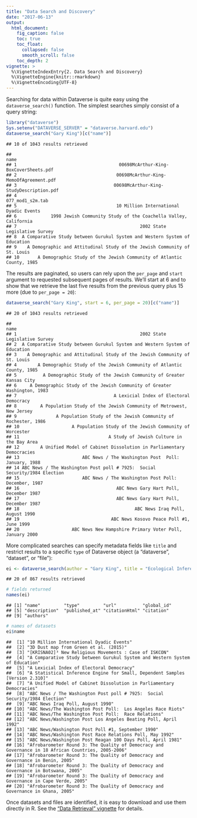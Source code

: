 ```yaml
---
title: "Data Search and Discovery"
date: "2017-06-13"
output:
  html_document:
    fig_caption: false
    toc: true
    toc_float:
      collapsed: false
      smooth_scroll: false
    toc_depth: 2
vignette: >
  %\VignetteIndexEntry{2. Data Search and Discovery}
  %\VignetteEngine{knitr::rmarkdown}
  %\VignetteEncoding{UTF-8}
---
```


Searching for data within Dataverse is quite easy using the `dataverse_search()` function. The simplest searches simply consist of a query string:


```r
library("dataverse")
Sys.setenv("DATAVERSE_SERVER" = "dataverse.harvard.edu")
dataverse_search("Gary King")[c("name")]
```

```
## 10 of 1043 results retrieved
```

```
##                                                                          name
## 1                                       00698McArthur-King-BoxCoverSheets.pdf
## 2                                      00698McArthur-King-MemoOfAgreement.pdf
## 3                                     00698McArthur-King-StudyDescription.pdf
## 4                                                            077_mod1_s2m.tab
## 5                                      10 Million International Dyadic Events
## 6             1998 Jewish Community Study of the Coachella Valley, California
## 7                                               2002 State Legislative Survey
## 8  A Comparative Study between Gurukul System and Western System of Education
## 9    A Demographic and Attitudinal Study of the Jewish Community of St. Louis
## 10       A Demographic Study of the Jewish Community of Atlantic County, 1985
```

The results are paginated, so users can rely upon the `per_page` and `start` argument to requested subsequent pages of results. We'll start at 6 and to show that we retrieve the last five results from the previous query plus 15 more (due to `per_page = 20`):


```r
dataverse_search("Gary King", start = 6, per_page = 20)[c("name")]
```

```
## 20 of 1043 results retrieved
```

```
##                                                                          name
## 1                                               2002 State Legislative Survey
## 2  A Comparative Study between Gurukul System and Western System of Education
## 3    A Demographic and Attitudinal Study of the Jewish Community of St. Louis
## 4        A Demographic Study of the Jewish Community of Atlantic County, 1985
## 5          A Demographic Study of the Jewish Community of Greater Kansas City
## 6     A Demographic Study of the Jewish Community of Greater Washington, 1983
## 7                                     A Lexicial Index of Electoral Democracy
## 8         A Population Study of the Jewish Community of Metrowest, New Jersey
## 9               A Population Study of the Jewish Community of Rochester, 1986
## 10                    A Population Study of the Jewish Community of Worcester
## 11                                  A Study of Jewish Culture in the Bay Area
## 12        A Unified Model of Cabinet Dissolution in Parliamentary Democracies
## 13                        ABC News / The Washington Post  Poll: January, 1988
## 14 ABC News / The Washington Post poll # 7925:  Social Security/1984 Election
## 15                        ABC News / The Washington Post Poll: December, 1987
## 16                                     ABC News Gary Hart Poll, December 1987
## 17                                     ABC News Gary Hart Poll, December 1987
## 18                                            ABC News Iraq Poll, August 1990
## 19                                   ABC News Kosovo Peace Poll #1, June 1999
## 20                    ABC News New Hampshire Primary Voter Poll, January 2000
```

More complicated searches can specify metadata fields like `title` and restrict results to a specific `type` of Dataverse object (a "dataverse", "dataset", or "file"):


```r
ei <- dataverse_search(author = "Gary King", title = "Ecological Inference", type = "dataset", per_page = 20)
```

```
## 20 of 867 results retrieved
```

```r
# fields returned
names(ei)
```

```
## [1] "name"         "type"         "url"          "global_id"   
## [5] "description"  "published_at" "citationHtml" "citation"    
## [9] "authors"
```

```r
# names of datasets
ei$name
```

```
##  [1] "10 Million International Dyadic Events"                                                           
##  [2] "3D Dust map from Green et al. (2015)"                                                             
##  [3] "[KRISNA02]³ New Religious Movements : Case of ISKCON"                                             
##  [4] "A Comparative Study between Gurukul System and Western System of Education"                       
##  [5] "A Lexicial Index of Electoral Democracy"                                                          
##  [6] "A Statistical Inference Engine for Small, Dependent Samples  [Version 2.310]"                     
##  [7] "A Unified Model of Cabinet Dissolution in Parliamentary Democracies"                              
##  [8] "ABC News / The Washington Post poll # 7925:  Social Security/1984 Election"                       
##  [9] "ABC News Iraq Poll, August 1990"                                                                  
## [10] "ABC News/The Washington Post Poll:  Los Angeles Race Riots"                                       
## [11] "ABC News/The Washington Post Poll:  Race Relations"                                               
## [12] "ABC News/Washington Post Los Angeles Beating Poll, April 1992"                                    
## [13] "ABC News/Washington Post Poll #1, September 1990"                                                 
## [14] "ABC News/Washington Post Race Relations Poll, May 1992"                                           
## [15] "ABC News/Washington Post Reagan 100 Days Poll, April 1981"                                        
## [16] "Afrobarometer Round 3: The Quality of Democracy and Governance in 18 African Countries, 2005-2006"
## [17] "Afrobarometer Round 3: The Quality of Democracy and Governance in Benin, 2005"                    
## [18] "Afrobarometer Round 3: The Quality of Democracy and Governance in Botswana, 2005"                 
## [19] "Afrobarometer Round 3: The Quality of Democracy and Governance in Cape Verde, 2005"               
## [20] "Afrobarometer Round 3: The Quality of Democracy and Governance in Ghana, 2005"
```

Once datasets and files are identified, it is easy to download and use them directly in R. See the ["Data Retrieval" vignette](C-retrieval.html) for details.
